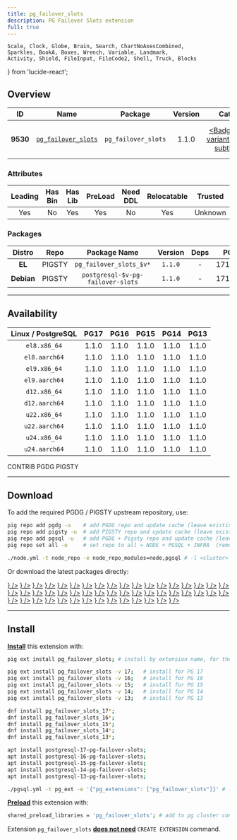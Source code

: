 ```yaml
---
title: pg_failover_slots
description: PG Failover Slots extension
full: true
---
```


    Scale, Clock, Globe, Brain, Search, ChartNoAxesCombined,
    Sparkles, BookA, Boxes, Wrench, Variable, Landmark,
    Activity, Shield, FileInput, FileCode2, Shell, Truck, Blocks
} from 'lucide-react';

## Overview

| <TooltipIconButton tooltip="Extension unique identifier" side="top">ID</TooltipIconButton> | <TooltipIconButton tooltip="Extension name" side="top">Name</TooltipIconButton> | <TooltipIconButton tooltip="Package name for installation" side="top">Package</TooltipIconButton> | <TooltipIconButton tooltip="Latest available extension version" side="top">Version</TooltipIconButton> | <TooltipIconButton tooltip="Extension category" side="top">Category</TooltipIconButton> | <TooltipIconButton tooltip="Open source license" side="top">License</TooltipIconButton> | <TooltipIconButton tooltip="Programming language" side="top">Lang</TooltipIconButton> |
|:--------:|:--------:|:----------:|:--------------:|:---------------------------------------:|:------------------------------------------------------:|:----:|
| **9530** | [`pg_failover_slots`](https://github.com/EnterpriseDB/pg_failover_slots) | `pg_failover_slots` | 1.1.0 | <a href="/ext/etl" className="no-underline"><Badge icon={<Truck />} variant="purple-subtle">ETL</Badge></a> | <a href="/ext/list/license#postgresql" className="no-underline"><Badge icon={<Scale />} variant="blue-subtle">PostgreSQL</Badge></a> | <a href="/ext/list/lang#c"><Badge icon={<FileCode2 />} variant="blue-subtle">C</Badge></a> |

### Attributes

| <TooltipIconButton tooltip="The Primary Leading extension in the Package" side="top">Leading</TooltipIconButton> | <TooltipIconButton tooltip="Contains binary utils" side="top">Has Bin</TooltipIconButton> | <TooltipIconButton tooltip="Contains .so shared library files" side="top">Has Lib</TooltipIconButton> | <TooltipIconButton tooltip="Requires preloading via shared_preload_libraries" side="top">PreLoad</TooltipIconButton> | <TooltipIconButton tooltip="Requires CREATE EXTENSION DDL command" side="top">Need DDL</TooltipIconButton> | <TooltipIconButton tooltip="Can be installed in any schema" side="top">Relocatable</TooltipIconButton> | <TooltipIconButton tooltip="Can be created by non-superuser" side="top">Trusted</TooltipIconButton> | <TooltipIconButton tooltip="Schemas used by this extension" side="top">Schemas</TooltipIconButton> |
|:-------:|:-------:|:-------:|:-------:|:--------:|:-----------:|:-------:|:-------:|
| Yes | No | Yes | Yes | No | Yes | Unknown | - |

### Packages

| <TooltipIconButton tooltip="Linux distribution family, EL or Debian" side="top">Distro</TooltipIconButton> | <TooltipIconButton tooltip="Package repository" side="top">Repo</TooltipIconButton> | <TooltipIconButton tooltip="The RPM/DEB Package Name Pattern (replace $v with real pg major)" side="top">Package Name</TooltipIconButton> | <TooltipIconButton tooltip="Latest package version" side="top">Version</TooltipIconButton> | <TooltipIconButton tooltip="RPM/DEB Package dependencies" side="top">Deps</TooltipIconButton> | <TooltipIconButton tooltip="Available in these PostgreSQL Major Versions" side="top">PG Major</TooltipIconButton> |
|:----------:|:--------:|:------------------------:|:-----------:|:------------:|:------------------:|
|   **EL**   | <Badge variant="amber-subtle"><span className="font-bold">PIGSTY</span></Badge> | `pg_failover_slots_$v*` | `1.1.0` | - | <Badge variant="green-subtle">17</Badge><Badge variant="green-subtle">16</Badge><Badge variant="green-subtle">15</Badge><Badge variant="green-subtle">14</Badge><Badge variant="green-subtle">13</Badge> |
| **Debian** | <Badge variant="amber-subtle"><span className="font-bold">PIGSTY</span></Badge> | `postgresql-$v-pg-failover-slots` | `1.1.0` | - | <Badge variant="green-subtle">17</Badge><Badge variant="green-subtle">16</Badge><Badge variant="green-subtle">15</Badge><Badge variant="green-subtle">14</Badge><Badge variant="green-subtle">13</Badge> |



------

## Availability

| <TooltipIconButton tooltip="Linux Distro Arch / PostgreSQL Major Version" side="top">Linux / PostgreSQL </TooltipIconButton> | **PG17** | **PG16** | **PG15** | **PG14** | **PG13** |
|:-----:|:-----:|:-----:|:-----:|:-----:|:-----:|
| `el8.x86_64` | <Badge variant="amber-subtle">1.1.0</Badge> | <Badge variant="amber-subtle">1.1.0</Badge> | <Badge variant="amber-subtle">1.1.0</Badge> | <Badge variant="amber-subtle">1.1.0</Badge> | <Badge variant="amber-subtle">1.1.0</Badge> |
| `el8.aarch64` | <Badge variant="amber-subtle">1.1.0</Badge> | <Badge variant="amber-subtle">1.1.0</Badge> | <Badge variant="amber-subtle">1.1.0</Badge> | <Badge variant="amber-subtle">1.1.0</Badge> | <Badge variant="amber-subtle">1.1.0</Badge> |
| `el9.x86_64` | <Badge variant="amber-subtle">1.1.0</Badge> | <Badge variant="amber-subtle">1.1.0</Badge> | <Badge variant="amber-subtle">1.1.0</Badge> | <Badge variant="amber-subtle">1.1.0</Badge> | <Badge variant="amber-subtle">1.1.0</Badge> |
| `el9.aarch64` | <Badge variant="amber-subtle">1.1.0</Badge> | <Badge variant="amber-subtle">1.1.0</Badge> | <Badge variant="amber-subtle">1.1.0</Badge> | <Badge variant="amber-subtle">1.1.0</Badge> | <Badge variant="amber-subtle">1.1.0</Badge> |
| `d12.x86_64` | <Badge variant="blue-subtle">1.1.0</Badge> | <Badge variant="blue-subtle">1.1.0</Badge> | <Badge variant="blue-subtle">1.1.0</Badge> | <Badge variant="blue-subtle">1.1.0</Badge> | <Badge variant="blue-subtle">1.1.0</Badge> |
| `d12.aarch64` | <Badge variant="blue-subtle">1.1.0</Badge> | <Badge variant="blue-subtle">1.1.0</Badge> | <Badge variant="blue-subtle">1.1.0</Badge> | <Badge variant="blue-subtle">1.1.0</Badge> | <Badge variant="blue-subtle">1.1.0</Badge> |
| `u22.x86_64` | <Badge variant="blue-subtle">1.1.0</Badge> | <Badge variant="blue-subtle">1.1.0</Badge> | <Badge variant="blue-subtle">1.1.0</Badge> | <Badge variant="blue-subtle">1.1.0</Badge> | <Badge variant="blue-subtle">1.1.0</Badge> |
| `u22.aarch64` | <Badge variant="blue-subtle">1.1.0</Badge> | <Badge variant="blue-subtle">1.1.0</Badge> | <Badge variant="blue-subtle">1.1.0</Badge> | <Badge variant="blue-subtle">1.1.0</Badge> | <Badge variant="blue-subtle">1.1.0</Badge> |
| `u24.x86_64` | <Badge variant="blue-subtle">1.1.0</Badge> | <Badge variant="blue-subtle">1.1.0</Badge> | <Badge variant="blue-subtle">1.1.0</Badge> | <Badge variant="blue-subtle">1.1.0</Badge> | <Badge variant="blue-subtle">1.1.0</Badge> |
| `u24.aarch64` | <Badge variant="blue-subtle">1.1.0</Badge> | <Badge variant="blue-subtle">1.1.0</Badge> | <Badge variant="blue-subtle">1.1.0</Badge> | <Badge variant="blue-subtle">1.1.0</Badge> | <Badge variant="blue-subtle">1.1.0</Badge> |

<Badge variant="green-subtle"><span className="font-black">CONTRIB</span></Badge> <Badge variant="blue-subtle"><span className="font-black">PGDG</span></Badge> <Badge variant="amber-subtle"><span className="font-black">PIGSTY</span></Badge>

------

## Download

To add the required PGDG / PIGSTY upstream repository, use:

```bash tab="pig"
pig repo add pgdg -u    # add PGDG repo and update cache (leave existing repos)
pig repo add pigsty -u  # add PIGSTY repo and update cache (leave existing repos)
pig repo add pgsql -u   # add PGDG + Pigsty repo and update cache (leave existing repos)
pig repo set all -u     # set repo to all = NODE + PGSQL + INFRA  (remove existing repos)
```
```bash tab="pigsty"
./node.yml -t node_repo -e node_repo_modules=node,pgsql # -l <cluster>
```

Or download the latest packages directly:

<Files>
    <Folder name="el8.x86_64">
        <a href="https://repo.pigsty.io/yum/pgsql/el8.x86_64/pg_failover_slots_17-1.1.0-1PIGSTY.el8.x86_64.rpm"><File name="pg_failover_slots_17-1.1.0-1PIGSTY.el8.x86_64.rpm" icon={<Package className="text-emerald-500" />} /></a>
        <a href="https://repo.pigsty.io/yum/pgsql/el8.x86_64/pg_failover_slots_16-1.1.0-1PIGSTY.el8.x86_64.rpm"><File name="pg_failover_slots_16-1.1.0-1PIGSTY.el8.x86_64.rpm" icon={<Package className="text-emerald-500" />} /></a>
        <a href="https://repo.pigsty.io/yum/pgsql/el8.x86_64/pg_failover_slots_15-1.1.0-1PIGSTY.el8.x86_64.rpm"><File name="pg_failover_slots_15-1.1.0-1PIGSTY.el8.x86_64.rpm" icon={<Package className="text-emerald-500" />} /></a>
        <a href="https://repo.pigsty.io/yum/pgsql/el8.x86_64/pg_failover_slots_14-1.1.0-1PIGSTY.el8.x86_64.rpm"><File name="pg_failover_slots_14-1.1.0-1PIGSTY.el8.x86_64.rpm" icon={<Package className="text-emerald-500" />} /></a>
        <a href="https://repo.pigsty.io/yum/pgsql/el8.x86_64/pg_failover_slots_13-1.1.0-1PIGSTY.el8.x86_64.rpm"><File name="pg_failover_slots_13-1.1.0-1PIGSTY.el8.x86_64.rpm" icon={<Package className="text-emerald-500" />} /></a>
    </Folder>
    <Folder name="el8.aarch64">
        <a href="https://repo.pigsty.io/yum/pgsql/el8.aarch64/pg_failover_slots_17-1.1.0-1PIGSTY.el8.aarch64.rpm"><File name="pg_failover_slots_17-1.1.0-1PIGSTY.el8.aarch64.rpm" icon={<Package className="text-orange-500" />} /></a>
        <a href="https://repo.pigsty.io/yum/pgsql/el8.aarch64/pg_failover_slots_16-1.1.0-1PIGSTY.el8.aarch64.rpm"><File name="pg_failover_slots_16-1.1.0-1PIGSTY.el8.aarch64.rpm" icon={<Package className="text-orange-500" />} /></a>
        <a href="https://repo.pigsty.io/yum/pgsql/el8.aarch64/pg_failover_slots_15-1.1.0-1PIGSTY.el8.aarch64.rpm"><File name="pg_failover_slots_15-1.1.0-1PIGSTY.el8.aarch64.rpm" icon={<Package className="text-orange-500" />} /></a>
        <a href="https://repo.pigsty.io/yum/pgsql/el8.aarch64/pg_failover_slots_14-1.1.0-1PIGSTY.el8.aarch64.rpm"><File name="pg_failover_slots_14-1.1.0-1PIGSTY.el8.aarch64.rpm" icon={<Package className="text-orange-500" />} /></a>
        <a href="https://repo.pigsty.io/yum/pgsql/el8.aarch64/pg_failover_slots_13-1.1.0-1PIGSTY.el8.aarch64.rpm"><File name="pg_failover_slots_13-1.1.0-1PIGSTY.el8.aarch64.rpm" icon={<Package className="text-orange-500" />} /></a>
    </Folder>
    <Folder name="el9.x86_64">
        <a href="https://repo.pigsty.io/yum/pgsql/el9.x86_64/pg_failover_slots_17-1.1.0-1PIGSTY.el9.x86_64.rpm"><File name="pg_failover_slots_17-1.1.0-1PIGSTY.el9.x86_64.rpm" icon={<Package className="text-emerald-500" />} /></a>
        <a href="https://repo.pigsty.io/yum/pgsql/el9.x86_64/pg_failover_slots_16-1.1.0-1PIGSTY.el9.x86_64.rpm"><File name="pg_failover_slots_16-1.1.0-1PIGSTY.el9.x86_64.rpm" icon={<Package className="text-emerald-500" />} /></a>
        <a href="https://repo.pigsty.io/yum/pgsql/el9.x86_64/pg_failover_slots_15-1.1.0-1PIGSTY.el9.x86_64.rpm"><File name="pg_failover_slots_15-1.1.0-1PIGSTY.el9.x86_64.rpm" icon={<Package className="text-emerald-500" />} /></a>
        <a href="https://repo.pigsty.io/yum/pgsql/el9.x86_64/pg_failover_slots_14-1.1.0-1PIGSTY.el9.x86_64.rpm"><File name="pg_failover_slots_14-1.1.0-1PIGSTY.el9.x86_64.rpm" icon={<Package className="text-emerald-500" />} /></a>
        <a href="https://repo.pigsty.io/yum/pgsql/el9.x86_64/pg_failover_slots_13-1.1.0-1PIGSTY.el9.x86_64.rpm"><File name="pg_failover_slots_13-1.1.0-1PIGSTY.el9.x86_64.rpm" icon={<Package className="text-emerald-500" />} /></a>
    </Folder>
    <Folder name="el9.aarch64">
        <a href="https://repo.pigsty.io/yum/pgsql/el9.aarch64/pg_failover_slots_17-1.1.0-1PIGSTY.el9.aarch64.rpm"><File name="pg_failover_slots_17-1.1.0-1PIGSTY.el9.aarch64.rpm" icon={<Package className="text-orange-500" />} /></a>
        <a href="https://repo.pigsty.io/yum/pgsql/el9.aarch64/pg_failover_slots_16-1.1.0-1PIGSTY.el9.aarch64.rpm"><File name="pg_failover_slots_16-1.1.0-1PIGSTY.el9.aarch64.rpm" icon={<Package className="text-orange-500" />} /></a>
        <a href="https://repo.pigsty.io/yum/pgsql/el9.aarch64/pg_failover_slots_15-1.1.0-1PIGSTY.el9.aarch64.rpm"><File name="pg_failover_slots_15-1.1.0-1PIGSTY.el9.aarch64.rpm" icon={<Package className="text-orange-500" />} /></a>
        <a href="https://repo.pigsty.io/yum/pgsql/el9.aarch64/pg_failover_slots_14-1.1.0-1PIGSTY.el9.aarch64.rpm"><File name="pg_failover_slots_14-1.1.0-1PIGSTY.el9.aarch64.rpm" icon={<Package className="text-orange-500" />} /></a>
        <a href="https://repo.pigsty.io/yum/pgsql/el9.aarch64/pg_failover_slots_13-1.1.0-1PIGSTY.el9.aarch64.rpm"><File name="pg_failover_slots_13-1.1.0-1PIGSTY.el9.aarch64.rpm" icon={<Package className="text-orange-500" />} /></a>
    </Folder>
    <Folder name="d12.x86_64">
        <a href="https://apt.postgresql.org/pub/repos/apt/pool/main/p/pg-failover-slots/postgresql-17-pg-failover-slots_1.1.0-2.pgdg120+1_arm64.deb"><File name="postgresql-17-pg-failover-slots_1.1.0-2.pgdg120+1_arm64.deb" icon={<Box className="text-emerald-500" />} /></a>
        <a href="https://apt.postgresql.org/pub/repos/apt/pool/main/p/pg-failover-slots/postgresql-16-pg-failover-slots_1.1.0-2.pgdg120+1_arm64.deb"><File name="postgresql-16-pg-failover-slots_1.1.0-2.pgdg120+1_arm64.deb" icon={<Box className="text-emerald-500" />} /></a>
        <a href="https://apt.postgresql.org/pub/repos/apt/pool/main/p/pg-failover-slots/postgresql-15-pg-failover-slots_1.1.0-2.pgdg120+1_arm64.deb"><File name="postgresql-15-pg-failover-slots_1.1.0-2.pgdg120+1_arm64.deb" icon={<Box className="text-emerald-500" />} /></a>
        <a href="https://apt.postgresql.org/pub/repos/apt/pool/main/p/pg-failover-slots/postgresql-14-pg-failover-slots_1.1.0-2.pgdg120+1_arm64.deb"><File name="postgresql-14-pg-failover-slots_1.1.0-2.pgdg120+1_arm64.deb" icon={<Box className="text-emerald-500" />} /></a>
        <a href="https://apt.postgresql.org/pub/repos/apt/pool/main/p/pg-failover-slots/postgresql-13-pg-failover-slots_1.1.0-2.pgdg120+1_arm64.deb"><File name="postgresql-13-pg-failover-slots_1.1.0-2.pgdg120+1_arm64.deb" icon={<Box className="text-emerald-500" />} /></a>
    </Folder>
    <Folder name="d12.aarch64">
        <a href="https://apt.postgresql.org/pub/repos/apt/pool/main/p/pg-failover-slots/postgresql-17-pg-failover-slots_1.1.0-2.pgdg120+1_amd64.deb"><File name="postgresql-17-pg-failover-slots_1.1.0-2.pgdg120+1_amd64.deb" icon={<Box className="text-orange-500" />} /></a>
        <a href="https://apt.postgresql.org/pub/repos/apt/pool/main/p/pg-failover-slots/postgresql-16-pg-failover-slots_1.1.0-2.pgdg120+1_amd64.deb"><File name="postgresql-16-pg-failover-slots_1.1.0-2.pgdg120+1_amd64.deb" icon={<Box className="text-orange-500" />} /></a>
        <a href="https://apt.postgresql.org/pub/repos/apt/pool/main/p/pg-failover-slots/postgresql-15-pg-failover-slots_1.1.0-2.pgdg120+1_amd64.deb"><File name="postgresql-15-pg-failover-slots_1.1.0-2.pgdg120+1_amd64.deb" icon={<Box className="text-orange-500" />} /></a>
        <a href="https://apt.postgresql.org/pub/repos/apt/pool/main/p/pg-failover-slots/postgresql-14-pg-failover-slots_1.1.0-2.pgdg120+1_amd64.deb"><File name="postgresql-14-pg-failover-slots_1.1.0-2.pgdg120+1_amd64.deb" icon={<Box className="text-orange-500" />} /></a>
        <a href="https://apt.postgresql.org/pub/repos/apt/pool/main/p/pg-failover-slots/postgresql-13-pg-failover-slots_1.1.0-2.pgdg120+1_amd64.deb"><File name="postgresql-13-pg-failover-slots_1.1.0-2.pgdg120+1_amd64.deb" icon={<Box className="text-orange-500" />} /></a>
    </Folder>
    <Folder name="u22.x86_64">
        <a href="https://apt.postgresql.org/pub/repos/apt/pool/main/p/pg-failover-slots/postgresql-17-pg-failover-slots_1.1.0-2.pgdg22.04+1_amd64.deb"><File name="postgresql-17-pg-failover-slots_1.1.0-2.pgdg22.04+1_amd64.deb" icon={<Box className="text-emerald-500" />} /></a>
        <a href="https://apt.postgresql.org/pub/repos/apt/pool/main/p/pg-failover-slots/postgresql-16-pg-failover-slots_1.1.0-2.pgdg22.04+1_amd64.deb"><File name="postgresql-16-pg-failover-slots_1.1.0-2.pgdg22.04+1_amd64.deb" icon={<Box className="text-emerald-500" />} /></a>
        <a href="https://apt.postgresql.org/pub/repos/apt/pool/main/p/pg-failover-slots/postgresql-15-pg-failover-slots_1.1.0-2.pgdg22.04+1_amd64.deb"><File name="postgresql-15-pg-failover-slots_1.1.0-2.pgdg22.04+1_amd64.deb" icon={<Box className="text-emerald-500" />} /></a>
        <a href="https://apt.postgresql.org/pub/repos/apt/pool/main/p/pg-failover-slots/postgresql-14-pg-failover-slots_1.1.0-2.pgdg22.04+1_amd64.deb"><File name="postgresql-14-pg-failover-slots_1.1.0-2.pgdg22.04+1_amd64.deb" icon={<Box className="text-emerald-500" />} /></a>
        <a href="https://apt.postgresql.org/pub/repos/apt/pool/main/p/pg-failover-slots/postgresql-13-pg-failover-slots_1.1.0-2.pgdg22.04+1_amd64.deb"><File name="postgresql-13-pg-failover-slots_1.1.0-2.pgdg22.04+1_amd64.deb" icon={<Box className="text-emerald-500" />} /></a>
    </Folder>
    <Folder name="u22.aarch64">
        <a href="https://apt.postgresql.org/pub/repos/apt/pool/main/p/pg-failover-slots/postgresql-17-pg-failover-slots_1.1.0-2.pgdg22.04+1_arm64.deb"><File name="postgresql-17-pg-failover-slots_1.1.0-2.pgdg22.04+1_arm64.deb" icon={<Box className="text-orange-500" />} /></a>
        <a href="https://apt.postgresql.org/pub/repos/apt/pool/main/p/pg-failover-slots/postgresql-16-pg-failover-slots_1.1.0-2.pgdg22.04+1_arm64.deb"><File name="postgresql-16-pg-failover-slots_1.1.0-2.pgdg22.04+1_arm64.deb" icon={<Box className="text-orange-500" />} /></a>
        <a href="https://apt.postgresql.org/pub/repos/apt/pool/main/p/pg-failover-slots/postgresql-15-pg-failover-slots_1.1.0-2.pgdg22.04+1_arm64.deb"><File name="postgresql-15-pg-failover-slots_1.1.0-2.pgdg22.04+1_arm64.deb" icon={<Box className="text-orange-500" />} /></a>
        <a href="https://apt.postgresql.org/pub/repos/apt/pool/main/p/pg-failover-slots/postgresql-14-pg-failover-slots_1.1.0-2.pgdg22.04+1_arm64.deb"><File name="postgresql-14-pg-failover-slots_1.1.0-2.pgdg22.04+1_arm64.deb" icon={<Box className="text-orange-500" />} /></a>
        <a href="https://apt.postgresql.org/pub/repos/apt/pool/main/p/pg-failover-slots/postgresql-13-pg-failover-slots_1.1.0-2.pgdg22.04+1_arm64.deb"><File name="postgresql-13-pg-failover-slots_1.1.0-2.pgdg22.04+1_arm64.deb" icon={<Box className="text-orange-500" />} /></a>
    </Folder>
    <Folder name="u24.x86_64">
        <a href="https://apt.postgresql.org/pub/repos/apt/pool/main/p/pg-failover-slots/postgresql-17-pg-failover-slots_1.1.0-2.pgdg24.04+1_amd64.deb"><File name="postgresql-17-pg-failover-slots_1.1.0-2.pgdg24.04+1_amd64.deb" icon={<Box className="text-emerald-500" />} /></a>
        <a href="https://apt.postgresql.org/pub/repos/apt/pool/main/p/pg-failover-slots/postgresql-16-pg-failover-slots_1.1.0-2.pgdg24.04+1_amd64.deb"><File name="postgresql-16-pg-failover-slots_1.1.0-2.pgdg24.04+1_amd64.deb" icon={<Box className="text-emerald-500" />} /></a>
        <a href="https://apt.postgresql.org/pub/repos/apt/pool/main/p/pg-failover-slots/postgresql-15-pg-failover-slots_1.1.0-2.pgdg24.04+1_amd64.deb"><File name="postgresql-15-pg-failover-slots_1.1.0-2.pgdg24.04+1_amd64.deb" icon={<Box className="text-emerald-500" />} /></a>
        <a href="https://apt.postgresql.org/pub/repos/apt/pool/main/p/pg-failover-slots/postgresql-14-pg-failover-slots_1.1.0-2.pgdg24.04+1_amd64.deb"><File name="postgresql-14-pg-failover-slots_1.1.0-2.pgdg24.04+1_amd64.deb" icon={<Box className="text-emerald-500" />} /></a>
        <a href="https://apt.postgresql.org/pub/repos/apt/pool/main/p/pg-failover-slots/postgresql-13-pg-failover-slots_1.1.0-2.pgdg24.04+1_amd64.deb"><File name="postgresql-13-pg-failover-slots_1.1.0-2.pgdg24.04+1_amd64.deb" icon={<Box className="text-emerald-500" />} /></a>
    </Folder>
    <Folder name="u24.aarch64">
        <a href="https://apt.postgresql.org/pub/repos/apt/pool/main/p/pg-failover-slots/postgresql-17-pg-failover-slots_1.1.0-2.pgdg24.04+1_arm64.deb"><File name="postgresql-17-pg-failover-slots_1.1.0-2.pgdg24.04+1_arm64.deb" icon={<Box className="text-orange-500" />} /></a>
        <a href="https://apt.postgresql.org/pub/repos/apt/pool/main/p/pg-failover-slots/postgresql-16-pg-failover-slots_1.1.0-2.pgdg24.04+1_arm64.deb"><File name="postgresql-16-pg-failover-slots_1.1.0-2.pgdg24.04+1_arm64.deb" icon={<Box className="text-orange-500" />} /></a>
        <a href="https://apt.postgresql.org/pub/repos/apt/pool/main/p/pg-failover-slots/postgresql-15-pg-failover-slots_1.1.0-2.pgdg24.04+1_arm64.deb"><File name="postgresql-15-pg-failover-slots_1.1.0-2.pgdg24.04+1_arm64.deb" icon={<Box className="text-orange-500" />} /></a>
        <a href="https://apt.postgresql.org/pub/repos/apt/pool/main/p/pg-failover-slots/postgresql-14-pg-failover-slots_1.1.0-2.pgdg24.04+1_arm64.deb"><File name="postgresql-14-pg-failover-slots_1.1.0-2.pgdg24.04+1_arm64.deb" icon={<Box className="text-orange-500" />} /></a>
        <a href="https://apt.postgresql.org/pub/repos/apt/pool/main/p/pg-failover-slots/postgresql-13-pg-failover-slots_1.1.0-2.pgdg24.04+1_arm64.deb"><File name="postgresql-13-pg-failover-slots_1.1.0-2.pgdg24.04+1_arm64.deb" icon={<Box className="text-orange-500" />} /></a>
    </Folder>
</Files>

------

## Install

[**Install**](/docs/pgsql/ext/install) this extension with:

```bash tab="pig"
pig ext install pg_failover_slots; # install by extension name, for the current active PG version

pig ext install pg_failover_slots -v 17;   # install for PG 17
pig ext install pg_failover_slots -v 16;   # install for PG 16
pig ext install pg_failover_slots -v 15;   # install for PG 15
pig ext install pg_failover_slots -v 14;   # install for PG 14
pig ext install pg_failover_slots -v 13;   # install for PG 13
```
```bash tab="yum" 
dnf install pg_failover_slots_17*;
dnf install pg_failover_slots_16*;
dnf install pg_failover_slots_15*;
dnf install pg_failover_slots_14*;
dnf install pg_failover_slots_13*;
```
```bash tab="apt" 
apt install postgresql-17-pg-failover-slots;
apt install postgresql-16-pg-failover-slots;
apt install postgresql-15-pg-failover-slots;
apt install postgresql-14-pg-failover-slots;
apt install postgresql-13-pg-failover-slots;
```
```bash tab="ansible"
./pgsql.yml -t pg_ext -e '{"pg_extensions": ["pg_failover_slots"]}' # -l <cls>
```

[**Preload**](/docs/pgsql/ext/load) this extension with:

```bash
shared_preload_libraries = 'pg_failover_slots'; # add to pg cluster config
```

Extension `pg_failover_slots` [**does not need**](/docs/pgsql/ext/create#list-of-extensions-without-ddl) `CREATE EXTENSION` command.


